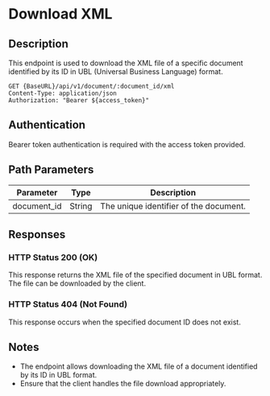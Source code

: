 # Download XML

## Description
This endpoint is used to download the XML file of a specific document identified by its ID in UBL (Universal Business Language) format.

```http
GET {BaseURL}/api/v1/document/:document_id/xml
Content-Type: application/json
Authorization: "Bearer ${access_token}"
```

## Authentication
Bearer token authentication is required with the access token provided.

## Path Parameters
| Parameter   | Type   | Description                            |
|-------------|--------|----------------------------------------|
| document_id | String | The unique identifier of the document. |

## Responses

### HTTP Status 200 (OK)
This response returns the XML file of the specified document in UBL format. The file can be downloaded by the client.

### HTTP Status 404 (Not Found)
This response occurs when the specified document ID does not exist.

## Notes
- The endpoint allows downloading the XML file of a document identified by its ID in UBL format.
- Ensure that the client handles the file download appropriately.

